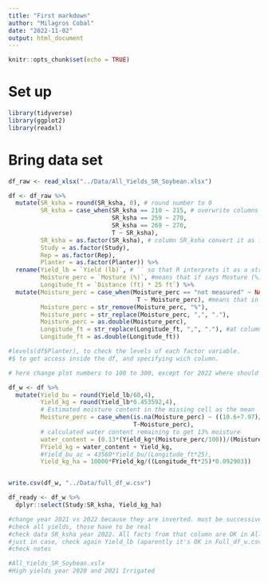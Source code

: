 ```yaml
---
title: "First markdown"
author: "Milagros Cobal"
date: "2022-11-02"
output: html_document
---
```


```r
knitr::opts_chunk$set(echo = TRUE)
```

# Set up
```r
library(tidyverse)
library(ggplot2)
library(readxl)
```

# Bring data set
```r
df_raw <- read_xlsx("../Data/All_Yields_SR_Soybean.xlsx")

df <- df_raw %>%
  mutate(SR_ksha = round(SR_ksha, 0), # round number to 0 
         SR_ksha = case_when(SR_ksha == 210 ~ 215, # overwrite columns that I want to modify, if I overwrite it, it never create a new column. In this case, it means "in case it SR_ksha is 210, convert it to 215" 
                             SR_ksha == 259 ~ 270,
                             SR_ksha == 269 ~ 270,
                             T ~ SR_ksha),
         SR_ksha = as.factor(SR_ksha), # column SR_ksha convert it as factor, I can do the same with character, double, numeric.
         Study = as.factor(Study),
         Rep = as.factor(Rep),
         Planter = as.factor(Planter)) %>%
  rename(Yield_lb = `Yield (lb)`, # `` so that R interprets it as a string (due to the " "). I mean, in case you have an space in an original column, you have to write '' around the column name. Ex: Yield (lb) > put 'Yield (lb)' cause have a space
         Moisture_perc = `Mosture (%)`, #means that if says Mosture (%) repleace for Moisture_perc
         Longitude_ft = `Distance (ft) * 25 ft`) %>%
  mutate(Moisture_perc = case_when(Moisture_perc == "not measured" ~ NA_character_,
                                    T ~ Moisture_perc), #means that in case says "not measured" repleace it for NA, but if don't say "not measured" just leave the original fact. I order to leave the original fact with > T ~ Moisture_perc.
         Moisture_perc = str_remove(Moisture_perc, "%"),
         Moisture_perc = str_replace(Moisture_perc, ",", "."),
         Moisture_perc = as.double(Moisture_perc), 
         Longitude_ft = str_replace(Longitude_ft, ",", "."), #at column Longitude_ft replace a , for .
         Longitude_ft = as.double(Longitude_ft))

#levels(df$Planter), to check the levels of each factor variable. 
#$ to get access inside the df, and specifying wich column.
```

```r
# here change plot numbers to 100 to 300, except for 2022 where should go from 100 to 400. Also reps should go from 1 to 3 (1 to 4 in 2022)
```


```r
df_w <- df %>%
  mutate(Yield_bu = round(Yield_lb/60,4),
         Yield_kg = round(Yield_lb*0.453592,4),
         # Estimated moisture content in the missing cell as the mean
         Moisture_perc = case_when(is.na(Moisture_perc) ~ ((10.6+7.97)/2),
                                   T~Moisture_perc),
         # calculated water content remaining to get 13% moisture
         water_content = (0.13*(Yield_kg*(Moisture_perc/100))/(Moisture_perc/100)),
         FYield_kg = water_content + Yield_kg,
         #Yield_bu_ac = 43560*Yield_bu/(Longitude_ft*25),
         Yield_kg_ha = 10000*FYield_kg/((Longitude_ft*25)*0.092903))


write.csv(df_w, "../Data/full_df_w.csv")
```
```r
df_ready <- df_w %>%
  dplyr::select(Study:SR_ksha, Yield_kg_ha)
```


```r
#change year 2021 vs 2022 because they are inverted. must be successive 
#check all yields, those have to be real
#check data SR_ksha year 2022. All facts from that column are OK in All_data_backup but the facts are changed in Full_df_w.csv (that is the file that has to be OK)
#just in case, check again Yield_lb (aparently it's OK in Full_df_w.csv). compare with pictures. 
#check notes

#All_Yields_SR_Soybean.xslx 
#High yields year 2020 and 2021 Irrigated 

```


